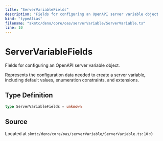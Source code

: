```yaml
---
title: "ServerVariableFields"
description: "Fields for configuring an OpenAPI server variable object."
kind: "typeAlias"
filename: "skmtc/deno/core/oas/serverVariable/ServerVariable.ts"
line: 10
---
```


# ServerVariableFields

Fields for configuring an OpenAPI server variable object.

Represents the configuration data needed to create a server variable,
including default values, enumeration constraints, and extensions.

## Type Definition

```typescript
type ServerVariableFields = unknown
```

## Source

Located at `skmtc/deno/core/oas/serverVariable/ServerVariable.ts:10:0`
